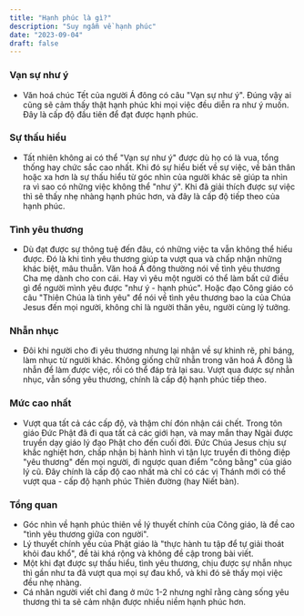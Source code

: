 ```yaml
---
title: "Hạnh phúc là gì?"
description: "Suy ngẫm về hạnh phúc"
date: "2023-09-04"
draft: false
---
```


### Vạn sự như ý

- Văn hoá chúc Tết của người Á đông có câu "Vạn sự như ý". Đúng vậy ai cũng sẽ cảm thấy thật hạnh phúc khi mọi việc đều diễn ra như ý muốn. Đây là cấp độ đầu tiên để đạt được hạnh phúc.

### Sự thấu hiểu

- Tất nhiên không ai có thể "Vạn sự như ý" được dù họ có là vua, tổng thống hay chức sắc cao nhất. Khi đó sự hiểu biết về sự việc, về bản thân hoặc xa hơn là sự thấu hiểu từ góc nhìn của người khác sẽ giúp ta nhìn ra vì sao có những việc không thể "như ý". Khi đã giải thích được sự việc thì sẽ thấy nhẹ nhàng hạnh phúc hơn, và đây là cấp độ tiếp theo của hạnh phúc.

### Tình yêu thương

- Dù đạt được sự thông tuệ đến đâu, có những việc ta vẫn không thể hiểu được. Đó là khi tình yêu thương giúp ta vượt qua và chấp nhận những khác biệt, mâu thuẫn. Văn hoá Á đông thường nói về tình yêu thương Cha mẹ dành cho con cái. Hay vì yêu một người có thể làm bất cứ điều gì để người mình yêu được "như ý - hạnh phúc". Hoặc đạo Công giáo có câu "Thiên Chúa là tình yêu" để nói về tình yêu thương bao la của Chúa Jesus đến mọi người, không chỉ là người thân yêu, người cùng lý tưởng.

### Nhẫn nhục

- Đôi khi người cho đi yêu thương nhưng lại nhận về sự khinh rẽ, phỉ báng, làm nhục từ người khác. Không giống chữ nhẫn trong văn hoá Á đông là nhẫn để làm được việc, rồi có thể đáp trả lại sau. Vượt qua được sự nhẫn nhục, vẫn sống yêu thương, chính là cấp độ hạnh phúc tiếp theo.

### Mức cao nhất

- Vượt qua tất cả các cấp độ, và thậm chí đón nhận cái chết. Trong tôn giáo Đức Phật đã đi qua tất cả các giới hạn, và may mắn thay Ngài được truyền dạy giáo lý đạo Phật cho đến cuối đời. Đức Chúa Jesus chịu sự khắc nghiệt hơn, chấp nhận bị hành hình vì tận lực truyền đi thông điệp "yêu thương" đến mọi người, đi ngược quan điểm "công bằng" của giáo lý cũ. Đây chính là cấp độ cao nhất mà chỉ có các vị Thánh mới có thể vượt qua - cấp độ hạnh phúc Thiên đường (hay Niết bàn).

### Tổng quan

- Góc nhìn về hạnh phúc thiên về lý thuyết chính của Công giáo, là đề cao "tình yêu thương giữa con người".
- Lý thuyết chính yếu của Phật giáo là "thực hành tu tập để tự giải thoát khỏi đau khổ", đề tài khá rộng và không đề cập trong bài viết.
- Một khi đạt được sự thấu hiểu, tình yêu thương, chịu được sự nhẫn nhục thì gần như ta đã vượt qua mọi sự đau khổ, và khi đó sẽ thấy mọi việc đều nhẹ nhàng.
- Cá nhân người viết chỉ đang ở mức 1-2 nhưng nghĩ rằng càng sống yêu thương thì ta sẽ cảm nhận được nhiều niềm hạnh phúc hơn.
